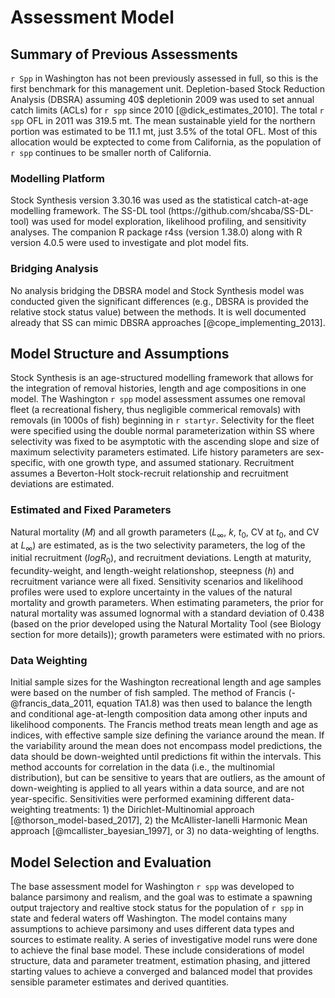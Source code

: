 # Assessment Model

## Summary of Previous Assessments 

`r Spp` in Washington has not been previously assessed in full, so this is the first benchmark for this management unit. Depletion-based Stock Reduction Analysis (DBSRA) assuming 40$ depletionin 2009 was used to set annual catch limits (ACLs) for `r spp` since 2010 [@dick_estimates_2010]. The total `r spp` OFL in 2011 was 319.5 mt. The mean sustainable yield for the northern portion was estimated to be 11.1 mt, just 3.5% of the total OFL. Most of this allocation would be exptected to come from California, as the population of `r spp` continues to be smaller north of California.

### Modelling Platform

Stock Synthesis version 3.30.16 was used as the statistical catch-at-age modelling framework. The SS-DL tool (https://github.com/shcaba/SS-DL-tool) was used for model exploration, likelihood profiling, and sensitivity analyses. The companion R package r4ss (version 1.38.0) along with R version 4.0.5 were used to investigate and plot model fits. 


### Bridging Analysis

No analysis bridging the DBSRA model and Stock Synthesis model was conducted given the significant differences (e.g., DBSRA is provided the relative stock status value) between the methods. It is well documented already that SS can mimic DBSRA approaches [@cope_implementing_2013].


## Model Structure and Assumptions

Stock Synthesis is an age-structured modelling framework that allows for the integration of removal histories, length and age compositions in one model. The Washington `r spp` model assessment assumes one removal fleet (a recreational fishery, thus negligible commerical removals) with removals (in 1000s of fish) beginning in `r startyr`. Selectivity for the fleet were specified using the double normal parameterization within SS where selectivity was fixed to be asymptotic with the ascending slope and size of maximum selectivity parameters estimated. Life history parameters are sex-specific, with one growth type, and assumed stationary. Recruitment assumes a Beverton-Holt stock-recruit relationship and recruitment deviations are estimated.


### Estimated and Fixed Parameters

Natural mortality ($M$) and all growth parameters ($L_{\infty}$, $k$, $t_0$, CV at $t_0$, and CV at $L_{\infty}$) are estimated, as is the two selectivity parameters, the log of the initial recruitment ($logR_0$), and recruitment deviations. Length at maturity, fecundity-weight, and length-weight relationshop, steepness ($h$) and recruitment variance were all fixed. Sensitivity scenarios and likelihood profiles were used to explore uncertainty in the values of the natural mortality and growth parameters. When estimating parameters, the prior for natural mortality was assumed lognormal with a standard deviation of 0.438 (based on the prior developed using the Natural Mortality Tool (see Biology section for more details)); growth parameters were estimated with no priors.


### Data Weighting

Initial sample sizes for the Washington recreational length and age samples were based on the number of fish sampled. The method of Francis (-@francis_data_2011, equation TA1.8) was then used to balance the length and conditional age-at-length composition data among other inputs and likelihood components. The Francis method treats mean length and age as indices, with effective sample size defining the variance around the mean. If the variability around the mean does not encompass model predictions, the data should be down-weighted until predictions fit within the intervals. This method accounts for correlation in the data (i.e., the multinomial distribution), but can be sensitive to years that are outliers, as the amount of down-weighting is applied to all years within a data source, and are not year-specific. Sensitivities were performed examining different data-weighting treatments: 1) the Dirichlet-Multinomial approach [@thorson_model-based_2017], 2) the McAllister-Ianelli Harmonic Mean approach [@mcallister_bayesian_1997], or 3) no data-weighting of lengths.



## Model Selection and Evaluation

The base assessment model for Washington `r spp` was developed to balance parsimony and realism, and the goal was to estimate a spawning output trajectory and realtive stock status for the population of `r spp` in state and federal waters off Washington. The model contains many assumptions to achieve parsimony and uses different data types and sources to estimate reality. A series of investigative model runs were done to achieve the final base model. These include considerations of model structure, data and parameter treatment, estimation phasing, and jittered starting values to achieve a converged and balanced model that provides sensible parameter estimates and derived quantities.


